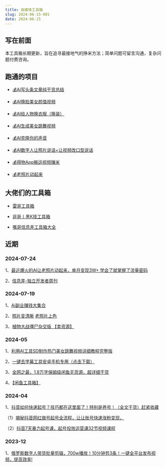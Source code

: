 ```yaml
---
title: 自媒体工具箱
slug: 2024-06-15-001
date: 2024-06-15
---
```



## 写在前面

本工具箱长期更新，旨在追寻最接地气的挣米方法；简单问题可留言沟通，复杂问题付费咨询。

## 跑通的项目

- [💰Ai写头条文章纯干货总结](https://nod3hje6q7.feishu.cn/docx/QronddRw9o1TowxlxJScQvJrnic?from=from_copylink)

- [💰AI换脸美女颜值视频](https://nod3hje6q7.feishu.cn/docx/IVvbdKRhtoYSOLxw0wrcAsienNr?from=from_copylink)

- [💰AI给人物换衣服（换装）](https://nod3hje6q7.feishu.cn/docx/PJ51dz5p5oY0b0xQnHYc1bvenVd?from=from_copylink)

- [💰AI生成美女跳舞视频](https://nod3hje6q7.feishu.cn/docx/KLoedFWwCoIQo8xTL78cVwzlnIc?from=from_copylink)

- [💰AI克隆你的声音](https://nod3hje6q7.feishu.cn/docx/TwjWdcRLuodSYexWZaActTh9nmg?from=from_copylink)

- [💰AI数字人让照片说话+让视频改口型说话](https://nod3hje6q7.feishu.cn/docx/Xosod5vYqoXl59x3hwicHw4tn2g?from=from_copylink)

- [💰得物App搬运视频赚米](https://nod3hje6q7.feishu.cn/docx/AW6cdt1fioVjs6xgTZ1c8IGqnvh?from=from_copylink)

- [💰老照片动起来](https://nod3hje6q7.feishu.cn/docx/Ldhgd4OAho2IvexNjHUcBG7Mnf0?from=from_copylink)

## 大佬们的工具箱

- [雷哥工具箱](https://xtx0o8yn7x.feishu.cn/docx/Dq4cd66qxoNsyaxKrWlc4l50nEm?from=from_copylink)

- [非哥丨黑K技工具箱](https://vvtld748t6.feishu.cn/docx/doxcn7UTG5nXonGV8RBXgmmWl4g?from=from_copylink)

- [嘴哥信息差工具箱大全](https://kw90g4gr61e.feishu.cn/docx/IJtadlc2ooGOrVx0uKvcVR29nCc?from=from_copylink)


## 近期

### 2024-07-24 

1、[最近爆火的AI让老照片动起来，单月变现3W+ 学会了就掌握了流量密码](https://mp.weixin.qq.com/s/hLy_dYuv3fqEI8ZQzetT_Q)

2、[信息差-独立开发者周刊](https://gapis.money/)

### 2024-07-19 

1、[Ai副业赚钱大集合](https://github.com/bleedline/aimoneyhunter)

2、[照片变清晰](https://image.baidu.com/) [老照片上色](https://www.modelscope.cn/studios/iic/old_photo_restoration)

3、[植物大战僵尸杂交版 【卖资源】](https://nod3hje6q7.feishu.cn/docx/Q6DOdIsdAovYHvx38abcC4sQnXb?from=from_copylink)

### 2024-05

1、[利用AI工具SD制作热门美女跳舞视频详细教程完整版](https://pan.quark.cn/s/f43a408c93f0)

2、[一键去字幕工具安卓手机专用（点击下载）](https://pan.quark.cn/s/61798b4129b0)

3、[全网之最，1.8万字保姆级闲鱼无货源，超详细干货](https://mp.weixin.qq.com/s/AhavRvh_8a9AWLj97dNBxg)

4、[【闲鱼工具箱】](https://c9skfr0jmj.feishu.cn/drive/folder/fldcnuEO9GCrNdwjl55tP9eS03c)

### 2024-04

1、[抖音如何快速起号？技巧都在这里面了！特别是养号！（全文干货）赶紧收藏](https://mp.weixin.qq.com/s/kRaU7anwI_MYgz8lC2E7vQ)

（1）[揭秘抖音网红做号起号全流程，让让账号快速涨粉变现，](https://www.bilibili.com/video/BV1db411Q7zK/?spm_id_from=333.337.search-card.all.click&vd_source=102779c9d18746204930fe574c2e5e57)

（2）[抖音7天暴力起号课，起号投放运营课32节视频课程](https://www.bilibili.com/video/BV1Z24y1A7e2/?spm_id_from=333.337.search-card.all.click&vd_source=102779c9d18746204930fe574c2e5e57)


### 2023-12

1、[俄罗斯数字人带货批量剪辑，700w播放！10分钟剪3条！一键全平台发布视频，提高效率!](https://vow6kdbiak.feishu.cn/docx/OuJOd32a1oMjnexjWa0cmKjynfd?from=from_copylink)





